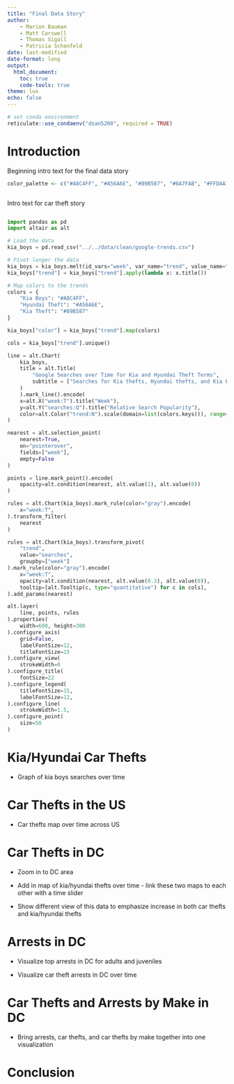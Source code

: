 ```yaml
---
title: "Final Data Story"
author: 
    - Marion Bauman
    - Matt Carswell
    - Thomas Sigall
    - Patricia Schenfeld
date: last-modified
date-format: long
output: 
  html_document:
    toc: true
    code-tools: true
theme: lux
echo: false
---
```


```r
# set conda environment
reticulate::use_condaenv("dsan5200", required = TRUE)
```

# Introduction

Beginning intro text for the final data story

```r
color_palette <- c("#A8C4FF", "#A56A6E", "#89B587", "#6A7FAB", "#FFDAA1", "#EFA4D6", "#7C5FBC", "#F2B37A")
```

::::: {.columns .column-body-outset}

:::: {.column width="35%"}

Intro text for car theft story

::::

:::: {.column width="10%"}
::::

:::: {.column width="55%" style="padding:20px; position:sticky;top:100px"}

::::

:::::
```python
import pandas as pd
import altair as alt

# Load the data
kia_boys = pd.read_csv("../../data/clean/google-trends.csv")

# Pivot longer the data
kia_boys = kia_boys.melt(id_vars="week", var_name="trend", value_name="searches")
kia_boys["trend"] = kia_boys["trend"].apply(lambda x: x.title())

# Map colors to the trends
colors = {
    "Kia Boys": "#A8C4FF",
    "Hyundai Theft": "#A56A6E",
    "Kia Theft": "#89B587"
}

kia_boys["color"] = kia_boys["trend"].map(colors)

cols = kia_boys["trend"].unique()

line = alt.Chart(
    kia_boys,
    title = alt.Title(
        "Google Searches over Time for Kia and Hyundai Theft Terms",
        subtitle = ["Searches for Kia thefts, Hyundai thefts, and Kia Boys in the US, 2020-2024"]
    )
    ).mark_line().encode(
    x=alt.X("week:T").title("Week"),
    y=alt.Y("searches:Q").title("Relative Search Popularity"),
    color=alt.Color("trend:N").scale(domain=list(colors.keys()), range=list(colors.values())).title("Search Term"),
)

nearest = alt.selection_point(
    nearest=True, 
    on="pointerover",
    fields=["week"],
    empty=False
)

points = line.mark_point().encode(
    opacity=alt.condition(nearest, alt.value(1), alt.value(0))
)

rules = alt.Chart(kia_boys).mark_rule(color="gray").encode(
    x="week:T",
).transform_filter(
    nearest
)

rules = alt.Chart(kia_boys).transform_pivot(
    "trend",
    value="searches",
    groupby=["week"]
).mark_rule(color="gray").encode(
    x="week:T",
    opacity=alt.condition(nearest, alt.value(0.3), alt.value(0)),
    tooltip=[alt.Tooltip(c, type="quantitative") for c in cols],
).add_params(nearest)

alt.layer(
    line, points, rules
).properties(
    width=600, height=300
).configure_axis(
    grid=False,
    labelFontSize=12,
    titleFontSize=15
).configure_view(
    strokeWidth=0
).configure_title(
    fontSize=22
).configure_legend(
    titleFontSize=15,
    labelFontSize=12,
).configure_line(
    strokeWidth=1.5,
).configure_point(
    size=50
)
```


# Kia/Hyundai Car Thefts

* Graph of kia boys searches over time

# Car Thefts in the US

* Car thefts map over time across US

# Car Thefts in DC
* Zoom in to DC area

* Add in map of kia/hyundai thefts over time - link these two maps to each other with a time slider

* Show different view of this data to emphasize increase in both car thefts and kia/hyundai thefts

# Arrests in DC
* Visualize top arrests in DC for adults and juveniles

* Visualize car theft arrests in DC over time

# Car Thefts and Arrests by Make in DC

* Bring arrests, car thefts, and car thefts by make together into one visualization

# Conclusion
